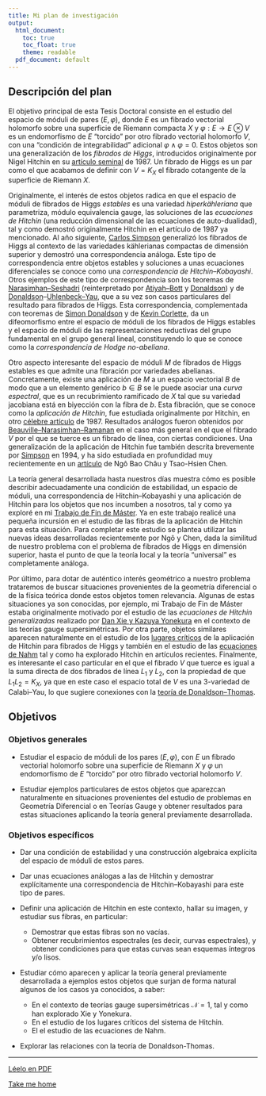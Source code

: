 ```yaml
---
title: Mi plan de investigación
output:
  html_document: 
    toc: true
    toc_float: true
    theme: readable
  pdf_document: default
---
```


## Descripción del plan
El objetivo principal de esta Tesis Doctoral consiste en el estudio del espacio de móduli de pares $(E,\varphi)$, donde $E$ es un fibrado vectorial holomorfo sobre una superficie de Riemann compacta $X$ y $\varphi:E \rightarrow E \otimes V$ es un endomorfismo de $E$ "torcido" por otro fibrado vectorial holomorfo $V$, con una "condición de integrabilidad" adicional $\varphi \wedge \varphi = 0$. Estos objetos son una generalización de los *fibrados de Higgs*, introducidos originalmente por Nigel Hitchin en su [artículo seminal](https://londmathsoc.onlinelibrary.wiley.com/doi/abs/10.1112/plms/s3-55.1.59) de 1987. Un fibrado de Higgs es un par como el que acabamos de definir con $V=K_X$ el fibrado cotangente de la superficie de Riemann $X$.

Originalmente, el interés de estos objetos radica en que el espacio de móduli de fibrados de Higgs *estables* es una variedad *hiperkähleriana* que parametriza, módulo equivalencia gauge, las soluciones de las *ecuaciones de Hitchin* (una reducción dimensional de las ecuaciones de auto-dualidad), tal y como demostró originalmente Hitchin en el artículo de 1987 ya mencionado. Al año siguiente, [Carlos Simpson](https://faculty.math.illinois.edu/~dowdall/talk_resources--GEAR2012/Bradlow/some_resources/I.7-Simpson.pdf) generalizó los fibrados de Higgs al contexto de las variedades kählerianas compactas de dimensión superior y demostró una correspondencia análoga. Este tipo de correspondencia entre objetos estables y soluciones a unas ecuaciones diferenciales se conoce como una *correspondencia de Hitchin--Kobayashi*. Otros ejemplos de este tipo de correspondencia son los teoremas de [Narasimhan--Seshadri](https://www.jstor.org/stable/1970710?seq=1) (reinterpretado por [Atiyah--Bott](http://www.math.toronto.edu/mgualt/Morse%20Theory/Atiyah-Bott.pdf) y [Donaldson](https://projecteuclid.org/download/pdf_1/euclid.jdg/1214437664)) y de [Donaldson](https://londmathsoc.onlinelibrary.wiley.com/doi/abs/10.1112/plms/s3-50.1.1)--[Uhlenbeck--Yau](https://onlinelibrary.wiley.com/doi/abs/10.1002/cpa.3160390714), que a su vez son casos particulares del resultado para fibrados de Higgs. Esta correspondencia, complementada con teoremas de [Simon Donaldson](https://londmathsoc.onlinelibrary.wiley.com/doi/abs/10.1112/plms/s3-55.1.127) y de [Kevin Corlette](https://projecteuclid.org/download/pdf_1/euclid.jdg/1214442469), da un difeomorfismo entre el espacio de móduli de los fibrados de Higgs estables y el espacio de móduli de las representaciones reductivas del grupo fundamental en el grupo general lineal, constituyendo lo que se conoce como la *correspondencia de Hodge no-abeliana*.

Otro aspecto interesante del espacio de móduli $M$ de fibrados de Higgs estables es que admite una fibración por variedades abelianas. Concretamente, existe una aplicación de $M$ a un espacio vectorial $B$ de modo que a un elemento genérico $b\in B$ se le puede asociar una *curva espectral*, que es un recubrimiento ramificado de $X$ tal que su variedad jacobiana está en biyección con la fibra de $b$. Esta fibración, que se conoce como la *aplicación de Hitchin*, fue estudiada originalmente por Hitchin, en otro [célebre artículo](https://projecteuclid.org/euclid.dmj/1077305506) de 1987. Resultados análogos fueron obtenidos por [Beauville--Narasimhan--Ramanan](https://math.unice.fr/~beauvill/pubs/bnr.pdf) en el caso más general en el que el fibrado $V$ por el que se tuerce es un fibrado de línea, con ciertas condiciones. Una generalización de la aplicación de Hitchin fue también descrita brevemente por [Simpson](http://www.numdam.org/article/PMIHES_1994__80__5_0.pdf) en 1994, y ha sido estudiada en profundidad muy recientemente en un [artículo](https://arxiv.org/pdf/1905.04741.pdf) de Ngô Bao Châu y Tsao-Hsien Chen.

La teoría general desarrollada hasta nuestros días muestra cómo es posible describir adecuadamente una condición de estabilidad, un espacio de móduli, una correspondencia de Hitchin--Kobayashi y una aplicación de Hitchin para los objetos que nos incumben a nosotros, tal y como ya exploré en mi [Trabajo de Fin de Máster](https://guillegallego.xyz/files/guillermoTFM.pdf). Ya en este trabajo realicé una pequeña incursión en el estudio de las fibras de la aplicación de Hitchin para esta situación. Para completar este estudio se plantea utilizar las nuevas ideas desarrolladas recientemente por Ngô y Chen, dada la similitud de nuestro problema con el problema de fibrados de Higgs en dimensión superior, hasta el punto de que la teoría local y la teoría "universal" es completamente análoga.

Por último, para dotar de auténtico interés geométrico a nuestro problema trataremos de buscar situaciones provenientes de la geometría diferencial o de la física teórica donde estos objetos tomen relevancia. Algunas de estas situaciones ya son conocidas, por ejemplo, mi Trabajo de Fin de Máster estaba originalmente motivado por el estudio de las *ecuaciones de Hitchin generalizadas* realizado por [Dan Xie y Kazuya Yonekura](https://arxiv.org/pdf/1310.0467.pdf) en el contexto de las teorías gauge supersimétricas. Por otra parte, objetos similares aparecen naturalmente en el estudio de los [lugares críticos](https://arxiv.org/pdf/1712.09928.pdf) de la aplicación de Hitchin para fibrados de Higgs y también en el estudio de las [ecuaciones de Nahm](https://arxiv.org/pdf/1708.08812.pdf) tal y como ha explorado Hitchin en artículos recientes. Finalmente, es interesante el caso particular en el que el fibrado $V$ que tuerce es igual a la suma directa de dos fibrados de línea $L_1$ y $L_2$, con la propiedad de que $L_1L_2=K_X$, ya que en este caso el espacio total de $V$ es una 3-variedad de Calabi--Yau, lo que sugiere conexiones con la [teoría de Donaldson--Thomas](https://en.wikipedia.org/wiki/Donaldson%E2%80%93Thomas_theory).

## Objetivos

### Objetivos generales
+ Estudiar el espacio de móduli de los pares $(E,\varphi)$, con $E$ un fibrado vectorial holomorfo sobre una superficie de Riemann $X$ y $\varphi$ un endomorfismo de $E$ "torcido" por otro fibrado vectorial holomorfo $V$.

+ Estudiar ejemplos particulares de estos objetos que aparezcan naturalmente en situaciones provenientes del estudio de problemas en Geometría Diferencial o en Teorías Gauge y obtener resultados para estas situaciones aplicando la teoría general previamente desarrollada.

### Objetivos específicos
+ Dar una condición de estabilidad y una construcción algebraica explícita del espacio de móduli de estos pares.

+ Dar unas ecuaciones análogas a las de Hitchin y demostrar explícitamente una correspondencia de Hitchin--Kobayashi para este tipo de pares.

+ Definir una aplicación de Hitchin en este contexto, hallar su imagen, y estudiar sus fibras, en particular:
	+ Demostrar que estas fibras son no vacías.
	+ Obtener recubrimientos espectrales (es decir, curvas espectrales), y obtener condiciones para que estas curvas sean esquemas íntegros y/o lisos.

+ Estudiar cómo aparecen y aplicar la teoría general previamente desarrollada a ejemplos estos objetos que surjan de forma natural algunos de los casos ya conocidos, a saber:
	+ En el contexto de teorías gauge supersimétricas $\mathcal{N}=1$, tal y como han explorado Xie y Yonekura.
	+ En el estudio de los lugares críticos del sistema de Hitchin.
	+ El el estudio de las ecuaciones de Nahm.

+ Explorar las relaciones con la teoría de Donaldson-Thomas.

----

[Léelo en PDF](planinvestigacion.pdf)

[Take me home](https://guillegran.github.io)
